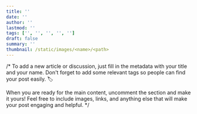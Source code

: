 ```yaml
---
title: ''
date: ''
author: ''
lastmod: ''
tags: ['', '', '', '', '']
draft: false
summary: ''
thumbnail: /static/images/<name>/<path>
---
```


/\* To add a new article or discussion, just fill in the metadata with your title and your name.
Don't forget to add some relevant tags so people can find your post easily. 🏷️

When you are ready for the main content, uncomment the section and make it yours!
Feel free to include images, links, and anything else that will make your post engaging and helpful. \*/
